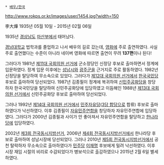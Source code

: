  * [[배우/한국]]

http://www.rokps.or.kr/images/user/1454.jpg?width=150

李大燁
1935년 05월 10일 - 2015년 02월 06일

1935년 [[경상남도]] [[창원시|마산부]]에서 태어났다.

[[경남대학교]] 법학과를 졸업하고 나서 배우의 길로 갔는데, [[영화]]에 주로 출연하였다. 사실 주로 출연했다는 수준이 아니라 네이버 영화에 따르면 출연이 무려 '''137편'''이나 된다!

그러다가 1981년 [[제11대 국회의원 선거]]에 군소정당인 신정당 후보로 출마하면서 정계에 입문하였다. 정계 입문 이후에는 [[성남시]]와 [[광주시|광주군]]을 근거지로 주로 활동하였다. 1982년 신정당을 탈당하여 무소속으로 있었다. 그러다가 [[제12대 국회의원 선거]]에서 [[한국국민당]] 후보로 출마하여 당선되었다. 1987년 김종필이 정계에 복귀하여 [[신민주공화당]]을 창당하자 한국국민당을 탈당하여 신민주공화당에 입당하였고 이듬해인 1988년 [[제13대 국회의원 선거]]에서 신민주공화당 후보로 출마하여 당선되었다.

그러나 1992년 [[제14대 국회의원 선거]]에서 [[민주자유당]]([[3당 합당]]으로 합류) 후보로 출마하였다가 낙선하였다. 이후 김종필이 [[자유민주연합]]을 창당하자 자유민주연합에 입당하였다. 그러다가 2000년 김종필과 사이가 안 좋아져서 자유민주연합을 탈당하고 [[한나라당]]에 입당하였다.

2002년 [[제3회 전국동시지방선거]], 2006년 [[제4회 전국동시지방선거]]에서 한나라당 후보로 출마하여 성남시장에 당선되었다. 그러나 2010년 [[제5회 전국동시지방선거]]에서 공천 탈락하자 무소속으로 출마하였다가 [[민주당(2008년)|민주당]] [[이재명]] 후보에게 밀려 낙선하였다. 이후 시장 재임 시절의 비리로 수감되었다가 병보석으로 출감하였으나 2015년 2월 6일 별세하였다.
